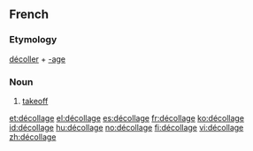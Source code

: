 ==French==

===Etymology===
[[décoller]] + [[-age]]

===Noun===
{{fr-noun|m}}

# [[takeoff]]

[[et:décollage]]
[[el:décollage]]
[[es:décollage]]
[[fr:décollage]]
[[ko:décollage]]
[[id:décollage]]
[[hu:décollage]]
[[no:décollage]]
[[fi:décollage]]
[[vi:décollage]]
[[zh:décollage]]